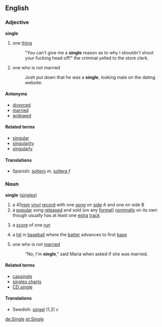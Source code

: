 ==English==
===Adjective===
'''single'''
# one [[thing]]
#: "You can't give me a '''single''' reason as to why I shouldn't shoot your fucking head off!" the criminal yelled to the store clerk.
# one who is not married
#: Josh put down that he was a '''single''', looking male on the dating website.
====Antonyms====
*[[divorced]]
*[[married]]
*[[widowed]]

====Related terms====
*[[singular]]
*[[singularity]]
*[[singularly]]

====Translations====
*Spanish: [[soltero]] ''m'', [[soltera]] ''f''

===Noun===
'''single''' ([[singles]])

# a 45[[rpm]] [[vinyl]] [[record]] with one [[song]] on [[side]] A and one on side B
# a [[popular]] song [[release]]d and sold (on any [[format]]) [[nominal]]ly on its own though usually has at least one [[extra]] [[track]]
# {{Cricket}} a [[score]] of one [[run]]
# {{Baseball}} a [[hit]] in [[baseball]] where the [[batter]] advances to first [[base]]
# one who is not [[married]]
#: "No, I'm '''single'''," said Maria when asked if she was married.

====Related terms====
*[[cassingle]]
*[[singles charts]]
*[[CD single]]

====Translations====
*Swedish: [[singel]] (1,2) ''c''

[[de:Single]]
[[pt:Single]]